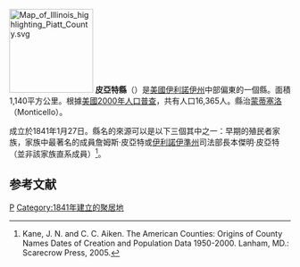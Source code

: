 {{noteTA
|T=zh-hans:皮亚特县 (伊利诺伊州);zh-hk:皮亞特縣 (伊利諾伊州);zh-tw:皮亞特郡 (伊利諾州);
}}

[[File:Map_of_Illinois_highlighting_Piatt_County.svg|150px]]
'''皮亞特縣'''（{{lang-en|Piatt County}}）是[[美國|美國]][[伊利諾伊州|伊利諾伊州]]中部偏東的一個縣。面積1,140平方公里。根據[[美國2000年人口普查|美國2000年人口普查]]，共有人口16,365人。縣治[[蒙蒂塞洛_(伊利諾伊州)|蒙蒂塞洛]]（Monticello）。

成立於1841年1月27日。縣名的來源可以是以下三個其中之一：早期的殖民者家族，家族中最著名的成員詹姆斯·皮亞特或[[伊利諾伊準州|伊利諾伊準州]]司法部長本傑明·皮亞特（並非該家族直系成員）<ref>Kane, J. N. and C. C. Aiken. The American Counties: Origins of County Names Dates of Creation and Population Data 1950-2000. Lanham, MD.: Scarecrow Press, 2005.</ref>。

== 参考文献 ==
<div class="references-small">
<references />
</div>

{{伊利诺伊州}}
{{皮亞特縣 (伊利諾伊州)}}

[[Category:伊利諾州行政區劃|P]]
[[Category:1841年建立的聚居地|Category:1841年建立的聚居地]]